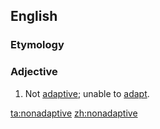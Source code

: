 ==English==
===Etymology===
{{prefix|non|adaptive}}

===Adjective===
{{en-adj}}
# Not [[adaptive]]; unable to [[adapt]].

[[ta:nonadaptive]]
[[zh:nonadaptive]]
